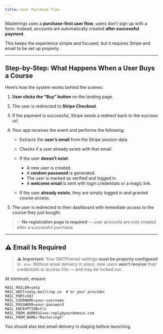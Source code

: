 ```yaml
---
title: User Purchase Flow
---
```



Masteringx uses a **purchase-first user flow**, users don’t sign up with a form. Instead, accounts are automatically created **after successful payment**.

This keeps the experience simple and focused, but it requires Stripe and email to be set up properly.

---

##  Step-by-Step: What Happens When a User Buys a Course

Here’s how the system works behind the scenes:

1. **User clicks the “Buy” button** on the landing page.
2. The user is redirected to **Stripe Checkout**.
3. If the payment is successful, Stripe sends a redirect back to the success url.
4. Your app receives the event and performs the following:

    * Extracts the **user’s email** from the Stripe session data.
    * Checks if a user already exists with that email.
    * If the user **doesn’t exist**:

        * A new user is created.
        * A **random password** is generated.
        * The user is marked as verified and logged in.
        * A **welcome email** is sent with login credentials or a magic link.
    * If the user **already exists**, they are simply logged in and granted course access.
5. The user is redirected to their dashboard with immediate access to the course they just bought.

> ✅ **No registration page is required** — user accounts are only created after a successful purchase.

---

## ⚠️ Email Is Required

> ⚠️ **Important:**
> Your SMTP/email settings **must be properly configured** in `.env`.
> Without email delivery in place, new users **won’t receive** their credentials or access info — and may be locked out.

At minimum, ensure:

```
MAIL_MAILER=smtp
MAIL_HOST=smtp.mailtrap.io  # or your provider
MAIL_PORT=587
MAIL_USERNAME=your-username
MAIL_PASSWORD=your-password
MAIL_ENCRYPTION=tls
MAIL_FROM_ADDRESS=no-reply@yourdomain.com
MAIL_FROM_NAME="MasteringX"
```

You should also test email delivery in staging before launching.


